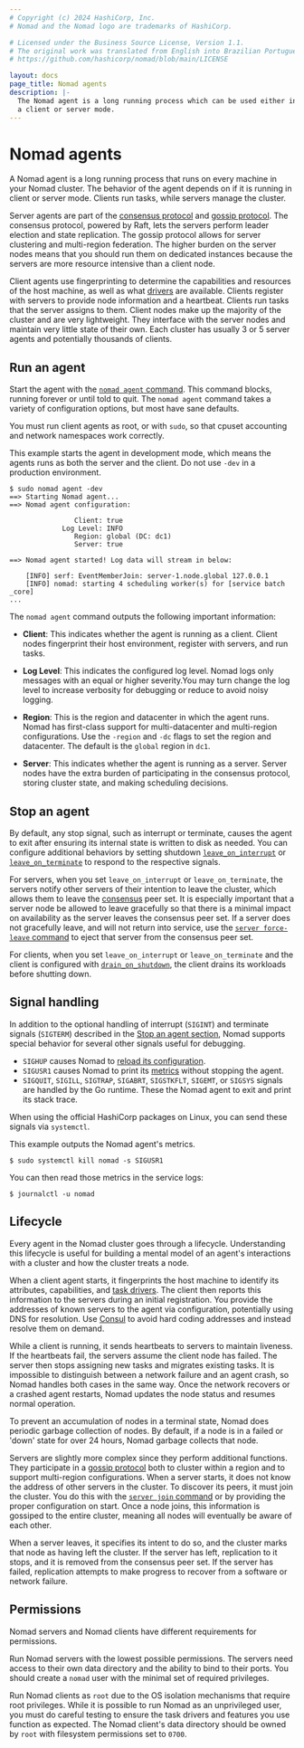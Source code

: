 ```yaml
---
# Copyright (c) 2024 HashiCorp, Inc.
# Nomad and the Nomad logo are trademarks of HashiCorp.

# Licensed under the Business Source License, Version 1.1.
# The original work was translated from English into Brazilian Portuguese.
# https://github.com/hashicorp/nomad/blob/main/LICENSE

layout: docs
page_title: Nomad agents
description: |-
  The Nomad agent is a long running process which can be used either in
  a client or server mode.
---
```


# Nomad agents

A Nomad agent is a long running process that runs on every machine in your Nomad
cluster. The behavior of the agent depends on if it is running in client or
server mode. Clients run tasks, while servers manage the cluster.

Server agents are part of the [consensus protocol](/nomad/docs/concepts/consensus) and
[gossip protocol](/nomad/docs/concepts/gossip). The consensus protocol, powered
by Raft, lets the servers perform leader election and state replication.
The gossip protocol allows for server clustering and multi-region federation.
The higher burden on the server nodes means that you should run them on
dedicated instances because the servers are more resource intensive than a
client node.

Client agents use fingerprinting to determine the capabilities and resources of
the host machine, as well as what [drivers](/nomad/docs/drivers) are available.
Clients register with servers to provide node information and a heartbeat.
Clients run tasks that the server assigns to them. Client nodes make up the
majority of the cluster and are very lightweight. They interface with the server
nodes and maintain very little state of their own. Each cluster has usually 3 or
5 server agents and potentially thousands of clients.

## Run an agent

Start the agent with the [`nomad agent` command](/nomad/docs/commands/agent).
This command blocks, running forever or until told to quit. The `nomad agent`
command takes a variety of configuration options, but most have sane defaults.

<Note title="Linux Users">

You must run client agents as root, or with `sudo`, so that cpuset accounting
and network namespaces work correctly.

</Note>

This example starts the agent in development mode, which means the agents runs
as both the server and the client. Do not use `-dev` in a production environment.

```shell-session
$ sudo nomad agent -dev
==> Starting Nomad agent...
==> Nomad agent configuration:

                Client: true
             Log Level: INFO
                Region: global (DC: dc1)
                Server: true

==> Nomad agent started! Log data will stream in below:

    [INFO] serf: EventMemberJoin: server-1.node.global 127.0.0.1
    [INFO] nomad: starting 4 scheduling worker(s) for [service batch _core]
...
```

The `nomad agent` command outputs the following important information:

- **Client**: This indicates whether the agent is running as a client.
  Client nodes fingerprint their host environment, register with servers,
  and run tasks.

- **Log Level**: This indicates the configured log level. Nomad logs only
  messages with an equal or higher severity.You may turn change the log level to
  increase verbosity for debugging or reduce to avoid noisy logging.

- **Region**: This is the region and datacenter in which the agent runs. Nomad
  has first-class support for multi-datacenter and multi-region configurations.
  Use the `-region` and `-dc` flags to set the region and datacenter. The
  default is the `global` region in `dc1`.

- **Server**: This indicates whether the agent is running as a server. Server
  nodes have the extra burden of participating in the consensus protocol,
  storing cluster state, and making scheduling decisions.

## Stop an agent

By default, any stop signal, such as interrupt or terminate, causes the
agent to exit after ensuring its internal state is written to disk as
needed. You can configure additional behaviors by setting shutdown
[`leave_on_interrupt`][] or [`leave_on_terminate`][] to respond to the
respective signals.

For servers, when you set `leave_on_interrupt` or `leave_on_terminate`, the
servers notify other servers of their intention to leave the cluster, which
allows them to leave the [consensus][] peer set. It is especially important that
a server node be allowed to leave gracefully so that there is a minimal
impact on availability as the server leaves the consensus peer set. If a server
does not gracefully leave, and will not return into service, use the [`server
force-leave` command][] to eject that server from the consensus peer set.

For clients, when you set `leave_on_interrupt` or `leave_on_terminate` and the
client is configured with [`drain_on_shutdown`][], the client drains its
workloads before shutting down.

## Signal handling

In addition to the optional handling of interrupt (`SIGINT`) and terminate
signals (`SIGTERM`) described in the [Stop an agent
section](#stop-an-agent), Nomad supports special behavior for several other
signals useful for debugging.

* `SIGHUP` causes Nomad to [reload its configuration][].
* `SIGUSR1` causes Nomad to print its [metrics][] without stopping the
  agent.
* `SIGQUIT`, `SIGILL`, `SIGTRAP`, `SIGABRT`, `SIGSTKFLT`, `SIGEMT`, or `SIGSYS`
  signals are handled by the Go runtime. These the Nomad agent to exit
  and print its stack trace.

When using the official HashiCorp packages on Linux, you can send these signals
via `systemctl`.

This example outputs the Nomad agent's metrics.

```shell-session
$ sudo systemctl kill nomad -s SIGUSR1
```

You can then read those metrics in the service logs:

```shell-session
$ journalctl -u nomad
```

## Lifecycle

Every agent in the Nomad cluster goes through a lifecycle. Understanding
this lifecycle is useful for building a mental model of an agent's interactions
with a cluster and how the cluster treats a node.

When a client agent starts, it fingerprints the host machine to identify its
attributes, capabilities, and [task drivers](/nomad/docs/drivers). The client
then reports this information to the servers during an initial registration. You
provide the addresses of known servers to the agent via configuration,
potentially using DNS for resolution. Use [Consul](https://www.consul.io/)
to avoid hard coding addresses and instead resolve them on demand.

While a client is running, it sends heartbeats to servers to maintain liveness.
If the heartbeats fail, the servers assume the client node has failed. The
server then stops assigning new tasks and migrates existing tasks. It is
impossible to distinguish between a network failure and an agent crash, so Nomad
handles both
cases in the same way. Once the network recovers or a crashed agent
restarts, Nomad updates the node status and resumes normal operation.

To prevent an accumulation of nodes in a terminal state, Nomad does periodic
garbage collection of nodes. By default, if a node is in a failed or 'down'
state for over 24 hours, Nomad garbage collects that node.

Servers are slightly more complex since they perform additional functions. They
participate in a [gossip protocol](/nomad/docs/concepts/gossip) both to cluster
within a region and to support multi-region configurations. When a server starts, it does not know the address of other servers in the cluster.
To discover its peers, it must join the cluster. You do this with the
[`server join` command](/nomad/docs/commands/server/join) or by providing the
proper configuration on start. Once a node joins, this information is gossiped
to the entire cluster, meaning all nodes will eventually be aware of each other.

When a server leaves, it specifies its intent to do so, and the cluster marks
that node as having left the cluster. If the server has left, replication to it
stops, and it is removed from the consensus peer set. If the server has failed,
replication attempts to make progress to recover from a software or network
failure.

## Permissions

Nomad servers and Nomad clients have different requirements for permissions.

Run Nomad servers with the lowest possible permissions. The servers
need access to their own data directory and the ability to bind to their ports.
You should create a `nomad` user with the minimal set of required privileges.

Run Nomad clients as `root` due to the OS isolation mechanisms that
require root privileges. While it is possible to run Nomad as an unprivileged
user, you must do careful testing to ensure the task drivers and features
you use function as expected. The Nomad client's data directory should be
owned by `root` with filesystem permissions set to `0700`.


[`leave_on_interrupt`]: /nomad/docs/configuration#leave_on_interrupt
[`leave_on_terminate`]: /nomad/docs/configuration#leave_on_terminate
[`server force-leave` command]: /nomad/docs/commands/server/force-leave
[consensus]: /nomad/docs/concepts/consensus
[`drain_on_shutdown`]: /nomad/docs/configuration/client#drain_on_shutdown
[reload its configuration]: /nomad/docs/configuration#configuration-reload
[metrics]: /nomad/docs/operations/metrics-reference
